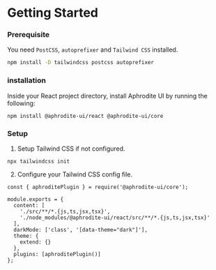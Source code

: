 
<Meta title="Introduction/Getting Started" />

# Getting Started

### Prerequisite

You need `PostCSS`, `autoprefixer` and `Tailwind CSS` installed.

```bash
npm install -D tailwindcss postcss autoprefixer
```

### installation

Inside your React project directory, install Aphrodite UI by running the following:

```
npm install @aphrodite-ui/react @aphrodite-ui/core
```

### Setup

1. Setup Tailwind CSS if not configured.

```
npx tailwindcss init
```

2. Configure your Tailwind CSS config file.

```
const { aphroditePlugin } = require('@aphrodite-ui/core');

module.exports = {
  content: [
    './src/**/*.{js,ts,jsx,tsx}',
    './node_modules/@aphrodite-ui/react/src/**/*.{js,ts,jsx,tsx}'
  ],
  darkMode: ['class', '[data-theme="dark"]'],
  theme: {
    extend: {}
  },
  plugins: [aphroditePlugin()]
};
```
